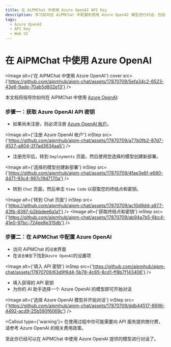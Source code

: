 ```yaml
---
title: 在 AiPMChat 中使用 Azure OpenAI API Key
description: 学习如何在 AiPMChat 中配置和使用 Azure OpenAI 模型进行对话，包括获取 API 密钥和选择模型。
tags:
  - Azure OpenAI
  - API Key
  - Web UI
---
```


# 在 AiPMChat 中使用 Azure OpenAI

<Image
  alt={'在 AiPMChat 中使用 Azure OpenAI'}
  cover
  src={'https://github.com/aipmhub/aipm-chat/assets/17870709/5efa34c2-6523-43e6-9ade-70ab5d802e13'}
/>

本文档将指导你如何在 AiPMChat 中使用 [Azure OpenAI](https://oai.azure.com/):

<Steps>

### 步骤一：获取 Azure OpenAI API 密钥

- 如果尚未注册，则必须注册 [Azure OpenAI 帐户](https://oai.azure.com/)。

<Image
  alt={'注册 Azure OpenAI 帐户'}
  inStep
  src={'https://github.com/aipmhub/aipm-chat/assets/17870709/a77b0fb2-87d7-4527-a804-2f7ad3634aa5'}
/>

- 注册完毕后，转到 `Deployments` 页面，然后使用您选择的模型创建新部署。

<Image
  alt={'选择的模型创建新部署'}
  inStep
  src={'https://github.com/aipmhub/aipm-chat/assets/17870709/4fae3e6f-e680-4471-93c4-987c19d7170a'}
/>

- 转到 `Chat` 页面，然后单击 `View Code` 以获取您的终结点和密钥。

<Image
  alt={'转到 Chat 页面'}
  inStep
  src={'https://github.com/aipmhub/aipm-chat/assets/17870709/ac10d9dd-a977-43fb-8397-b2bbdee6a1a1'}
/>
<Image
  alt={'获取终结点和密钥'}
  inStep
  src={'https://github.com/aipmhub/aipm-chat/assets/17870709/ab94a7b5-6bc4-41e0-97bc-724ee8e315db'}
/>

### 步骤二：在 AiPMChat 中配置 Azure OpenAI

- 访问 AiPMChat 的`设置`界面
- 在`语言模型`下找到`Azure OpenAI`的设置项

<Image
  alt={'填入 API 密钥'}
  inStep
  src={'https://github.com/aipmhub/aipm-chat/assets/17870709/63d9f6d4-5b78-4c65-8cd1-ff8b7f143406'}
/>

- 填入获得的 API 密钥
- 为你的 AI 助手选择一个 Azure OpenAI 的模型即可开始对话

<Image
  alt={'选择 Azure OpenAI 模型并开始对话'}
  inStep
  src={'https://github.com/aipmhub/aipm-chat/assets/17870709/ddb44517-8696-4492-acd9-25b590f6069c'}
/>

<Callout type={'warning'}>
  在使用过程中你可能需要向 API 服务提供商付费，请参考 Azure OpenAI 的相关费用政策。
</Callout>

</Steps>

至此你已经可以在 AiPMChat 中使用 Azure OpenAI 提供的模型进行对话了。
